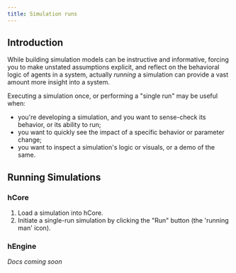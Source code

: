 ```yaml
---
title: Simulation runs
---
```


## Introduction

While building simulation models can be instructive and informative, forcing you to make unstated assumptions explicit, and reflect on the behavioral logic of agents in a system, actually _running_ a simulation can provide a vast amount more insight into a system.

Executing a simulation once, or performing a "single run" may be useful when:

- you're developing a simulation, and you want to sense-check its behavior, or its ability to run;
- you want to quickly see the impact of a specific behavior or parameter change;
- you want to inspect a simulation's logic or visuals, or a demo of the same.

## Running Simulations

### hCore

1. Load a simulation into hCore.
1. Initiate a single-run simulation by clicking the "Run" button (the 'running man' icon).

### hEngine

_Docs coming soon_
